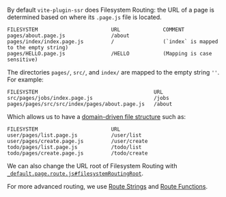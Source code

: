 By default `vite-plugin-ssr` does Filesystem Routing: the URL of a page is determined based on where its `.page.js` file is located.

```
FILESYSTEM                        URL              COMMENT
pages/about.page.js               /about
pages/index/index.page.js         /                (`index` is mapped to the empty string)
pages/HELLO.page.js               /HELLO           (Mapping is case sensitive)
```

The directories `pages/`, `src/`, and `index/` are mapped to the empty string `''`. For example:

```
FILESYSTEM                                      URL
src/pages/jobs/index.page.js                    /jobs
pages/pages/src/src/index/pages/about.page.js   /about
```

Which allows us to have a [domain-driven file structure](/file-structure#domain-driven) such as:

```
FILESYSTEM                        URL
user/pages/list.page.js           /user/list
user/pages/create.page.js         /user/create
todo/pages/list.page.js           /todo/list
todo/pages/create.page.js         /todo/create
```

We can also change the URL root of Filesystem Routing with [`_default.page.route.js#filesystemRoutingRoot`](/filesystemRoutingRoot).

For more advanced routing, we use [Route Strings](/route-string) and [Route Functions](route-function).
